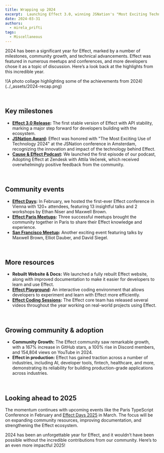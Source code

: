 ```yaml
---
title: Wrapping up 2024
excerpt:  Launching Effect 3.0, winning JSNation's "Most Exciting Technology" open-source award, hosting our first Effect Days conference, and more community growth!
date: 2024-03-31
authors:
  - mirela_prifti
tags:
  - Miscellaneous
---
```




2024 has been a significant year for Effect, marked by a number of milestones, community growth, and technical advancements. Effect was featured in numerous meetups and conferences, and more developers chose it as a topic of discussion. Here’s a look back at the highlights from this incredible year.

!(A photo collage highlighting some of the achievements from 2024)(../_assets/2024-recap.png)

&nbsp;
## Key milestones

- **[Effect 3.0 Release](https://effect.website/blog/releases/effect/30/):** The first stable version of Effect with API stability, marking a major step forward for developers building with the ecosystem.
- **[JSNation Award](https://x.com/thejsnation/status/1805561129915060248):** Effect was honored with "The Most Exciting Use of Technology 2024" at the JSNation conference in Amsterdam, recognizing the innovation and impact of the technology behind Effect.
- **[Cause & Effect Podcast](https://www.youtube.com/watch?v=rNAqPHBQFEQ):** We launched the first episode of our podcast, Adopting Effect at Zendesk with Attila Večerek, which received overwhelmingly positive feedback from the community.

&nbsp;
## Community events

- **[Effect Days](https://www.youtube.com/playlist?list=PLDf3uQLaK2B9a4tbMgGd9wFeEnMA50z4w):** In February, we hosted the first-ever Effect conference in Vienna with 120+ attendees, featuring 13 insightful talks and 2 workshops by Ethan Niser and Maxwell Brown.
- **[Effect Paris Meetups](https://www.meetup.com/effect-paris/?eventOrigin=event_home_page):** Three successful meetups brought the community together in Paris to share their Effect knowledge and experience.
- **[San Francisco Meetup](https://www.youtube.com/watch?v=HLsc9CoS9LM&list=PLDf3uQLaK2B8YQxAaOc7LSoVA7TXX6zoU):** Another exciting event featuring talks by Maxwell Brown, Elliot Dauber, and David Siegel.

&nbsp;
## More resources

- **Rebuilt Website & Docs:** We launched a fully rebuilt Effect website, along with improved documentation to make it easier for developers to learn and use Effect.
- **[Effect Playground](https://effect.website/play/):** An interactive coding environment that allows developers to experiment and learn with Effect more efficiently.
- **[Effect Coding Sessions](https://www.youtube.com/playlist?list=PLDf3uQLaK2B8vIIjQgl7p2DBwzLPtanhd):** The Effect core team has released several videos throughout the year working on real-world projects using Effect.

&nbsp;
## Growing community & adoption

- **Community Growth:** The Effect community saw remarkable growth, with a 167% increase in GitHub stars, a 100% rise in Discord members, and 154,804 views on YouTube in 2024.
- **Effect in production:** Effect has gained traction across a number of industries, including AI, developer tools, fintech, healthcare, and more, demonstrating its reliability for building production-grade applications across industries.

&nbsp;
## Looking ahead to 2025

The momentum continues with upcoming events like the Paris TypeScript Conference in February and [Effect Days 2025](https://effect.website/events/effect-days) in March. The focus will be on expanding community resources, improving documentation, and strengthening the Effect ecosystem.

2024 has been an unforgettable year for Effect, and it wouldn’t have been possible without the incredible contributions from our community. Here’s to an even more impactful 2025!

